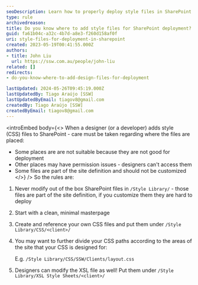 ```yaml
---
seoDescription: Learn how to properly deploy style files in SharePoint without modifying OOB files.
type: rule
archivedreason:
title: Do you know where to add style files for SharePoint deployment?
guid: fa61b04c-a32c-4b7d-a8e3-f260d158af0f
uri: style-files-for-deployment-in-sharepoint
created: 2023-05-19T00:41:55.000Z
authors:
- title: John Liu
  url: https://ssw.com.au/people/john-liu
related: []
redirects:
- do-you-know-where-to-add-design-files-for-deployment

lastUpdated: 2024-05-26T09:45:19.000Z
lastUpdatedBy: Tiago Araújo [SSW]
lastUpdatedByEmail: tiagov8@gmail.com
createdBy: Tiago Araújo [SSW]
createdByEmail: tiagov8@gmail.com
---
```


<introEmbed
  body={<>
When a designer (or a developer) adds style (CSS) files to SharePoint - care must be taken regarding where the files are placed:

* Some places are are not suitable because they are not good for deployment
* Other places may have permission issues - designers can't access them
* Some files are part of the site definition and should not be customized
  </>}
/>
So the rules are:

1. Never modify out of the box SharePoint files in `/Style Library/` - those files are part of the site definition, if you customize them they are hard to deploy
2. Start with a clean, minimal masterpage
3. Create and reference your own CSS files and put them under `/Style Library/CSS/<client>/`
4. You may want to further divide your CSS paths according to the areas of the site that your CSS is designed for:

    E.g. `/Style Library/CSS/SSW/Clients/layout.css`

5. Designers can modify the XSL file as well!
    Put them under `/Style Library/XSL Style Sheets/<client>/`
